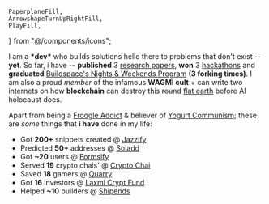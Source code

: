 	PaperplaneFill,
	ArrowshapeTurnUpRightFill,
	PlayFill,
} from "@/components/icons";

I am a **\*dev\*** who builds solutions <Hoverable navtext="hello 2" >hello there </Hoverable> to problems that don't exist -- **yet**. So far, i have -- **published** 3 [research papers<Internal />](/research), **won** 3 [hackathons<Internal/>](/hackathons) and **graduated** [Buildspace's Nights & Weekends Program<Internal/>](/buildspace) **(3 forking times)**. <Hide> I am also a proud _member_ of the infamous **WAGMI cult** + can write two internets on how **blockchain** can destroy this <Strike>round</Strike> [flat earth<External />](https://en.wikipedia.org/wiki/Flat_Earth) before AI holocaust does. </Hide>

<div className="text-justify space-y-3 relative">

Apart from being a [Froogle Addict<External />](https://www.malasfruit.com/shop/froogle) & believer of [Yogurt Communism<External />](https://lovedeathrobots.fandom.com/wiki/When_the_Yogurt_Took_Over); these are _some_ things that **i have** done in my life:

-   Got **200+** snippets created @ <Hoverable navtext="jazzify.in">[Jazzify<Gtfol />](https://jazzify.in/)</Hoverable>
-   Predicted **50+** addresses @ <Hoverable navtext="soladd.vercel.app">[Soladd<Gtfol />](https://soladd.vercel.app/)</Hoverable>
-   Got **~20** users @ <Hoverable navtext="formsify.vercel.app">[Formsify<Gtfol />](https://formsify.vercel.app/)</Hoverable>
-   Served **19** crypto chais' @ <Hoverable navtext="crypto-chai.vercel.app">[Crypto Chai<Gtfol />](https://crypto-chai.vercel.app/)</Hoverable>
-   Saved **18** gamers @ <Hoverable navtext="quarry.vercel.app">[Quarry<Gtfol />](https://quarry.vercel.app/)</Hoverable>
-   Got **16** investors @ <Hoverable navtext="laxmi-crypt-fund.vercel.app">[Laxmi Crypt Fund<Gtfol />](https://laxmi-crypt-fund.vercel.app/)</Hoverable>
-   Helped **~10** builders @ <Hoverable navtext="shipends.vercel.app">[Shipends<Gtfol />](https://shipends.vercel.app/)</Hoverable>

</div>
